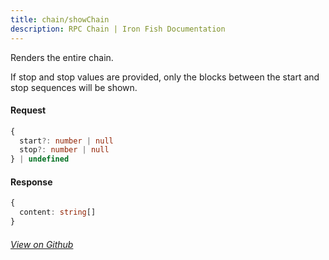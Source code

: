 ```yaml
---
title: chain/showChain
description: RPC Chain | Iron Fish Documentation
---
```


Renders the entire chain.

If stop and stop values are provided, only the blocks between the start and stop sequences will be shown.

#### Request

```ts
{
  start?: number | null
  stop?: number | null
} | undefined
```

#### Response

```ts
{
  content: string[]
}
```

###### [View on Github](https://github.com/iron-fish/ironfish/blob/master/ironfish/src/rpc/routes/chain/showChain.ts)
